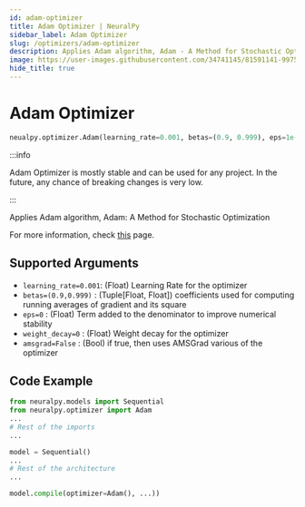 ```yaml
---
id: adam-optimizer
title: Adam Optimizer | NeuralPy
sidebar_label: Adam Optimizer
slug: /optimizers/adam-optimizer
description: Applies Adam algorithm, Adam - A Method for Stochastic Optimization
image: https://user-images.githubusercontent.com/34741145/81591141-99752900-93d9-11ea-9ef6-cc2c68daaa19.png
hide_title: true
---
```


# Adam Optimizer

```python
neualpy.optimizer.Adam(learning_rate=0.001, betas=(0.9, 0.999), eps=1e-08, weight_decay=0.0, amsgrad=False)
```

:::info

Adam Optimizer is mostly stable and can be used for any project. In the future, any chance of breaking changes is very low.

:::

Applies Adam algorithm, Adam: A Method for Stochastic Optimization

For more information, check [this](https://pytorch.org/docs/stable/optim.html#torch.optim.Adam) page.

## Supported Arguments

- `learning_rate=0.001`: (Float) Learning Rate for the optimizer
- `betas=(0.9,0.999)` : (Tuple[Float, Float]) coefficients used for computing running averages of gradient and its square
- `eps=0` : (Float) Term added to the denominator to improve numerical stability
- `weight_decay=0` : (Float) Weight decay for the optimizer
- `amsgrad=False` : (Bool) if true, then uses AMSGrad various of the optimizer

## Code Example

```python
from neuralpy.models import Sequential
from neuralpy.optimizer import Adam
...
# Rest of the imports
...

model = Sequential()
...
# Rest of the architecture
...

model.compile(optimizer=Adam(), ...))
```
